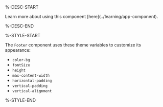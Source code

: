 %-DESC-START

<Callout type="info" emoji="📔">
Learn more about using this component [here](../learning/app-component).
</Callout>

%-DESC-END

%-STYLE-START

The `Footer` component uses these theme variables to customize its appearance:

- `color-bg`
- `fontSize`
- `height`
- `max-content-width`
- `horizontal-padding`
- `vertical-padding`
- `vertical-alignment`

%-STYLE-END
